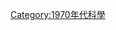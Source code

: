 {{依分類劃分的年份
|m=1
|c=9
|d=7
|y=0
|cat=科學
|sortkey=科學
|in=
| parent = 20世纪各年科学
}}
{{Commonscat|1970 in science}}
[[Category:1970年代科學|Category:1970年代科學]]